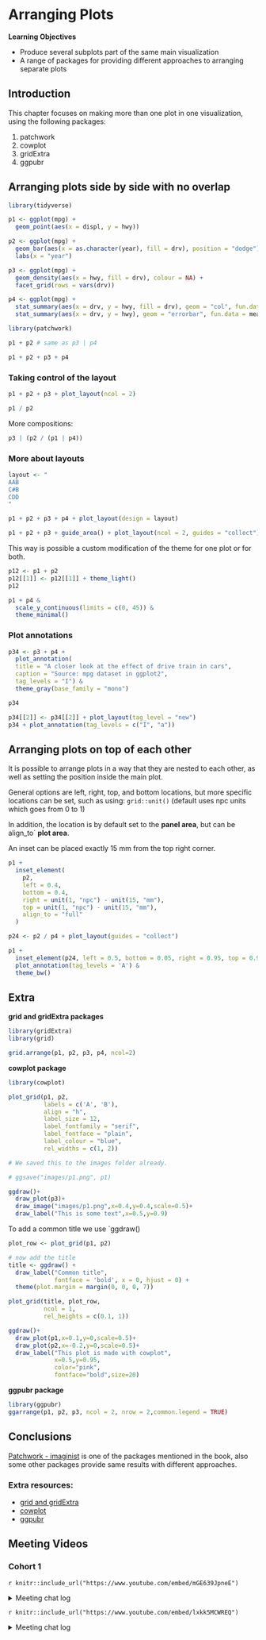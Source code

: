 # Arranging Plots


**Learning Objectives**

- Produce several subplots part of the same main visualization
- A range of packages for providing different approaches to arranging separate plots



## Introduction

This chapter focuses on making more than one plot in one visualization, using the following packages:

1. patchwork
2. cowplot
3. gridExtra
4. ggpubr


## Arranging plots side by side with no overlap

```r
library(tidyverse)
```


```r
p1 <- ggplot(mpg) + 
  geom_point(aes(x = displ, y = hwy))

p2 <- ggplot(mpg) + 
  geom_bar(aes(x = as.character(year), fill = drv), position = "dodge") + 
  labs(x = "year")

p3 <- ggplot(mpg) + 
  geom_density(aes(x = hwy, fill = drv), colour = NA) + 
  facet_grid(rows = vars(drv))

p4 <- ggplot(mpg) + 
  stat_summary(aes(x = drv, y = hwy, fill = drv), geom = "col", fun.data = mean_se) +
  stat_summary(aes(x = drv, y = hwy), geom = "errorbar", fun.data = mean_se, width = 0.5)
```


```r
library(patchwork)

p1 + p2 # same as p3 | p4
```

```r
p1 + p2 + p3 + p4
```


### Taking control of the layout

```r
p1 + p2 + p3 + plot_layout(ncol = 2)
```

```r
p1 / p2
```

More compositions:
```r
p3 | (p2 / (p1 | p4))
```

### More about layouts

```r
layout <- "
AAB
C#B
CDD
"

p1 + p2 + p3 + p4 + plot_layout(design = layout)
```

```r
p1 + p2 + p3 + guide_area() + plot_layout(ncol = 2, guides = "collect")
```


This way is possible a custom modification of the theme for one plot or for both.
```r
p12 <- p1 + p2
p12[[1]] <- p12[[1]] + theme_light()
p12
```

```r
p1 + p4 & 
  scale_y_continuous(limits = c(0, 45)) & 
  theme_minimal()
```

### Plot annotations
```r
p34 <- p3 + p4 + 
  plot_annotation(
  title = "A closer look at the effect of drive train in cars",
  caption = "Source: mpg dataset in ggplot2",
  tag_levels = "I") &
  theme_gray(base_family = "mono")

p34
```

```r
p34[[2]] <- p34[[2]] + plot_layout(tag_level = "new")
p34 + plot_annotation(tag_levels = c("I", "a"))
```


## Arranging plots on top of each other

It is possible to arrange plots in a way that they are nested to each other, as well as setting the position inside the main plot.

General options are left, right, top, and bottom locations, but more specific locations can be set, such as using: `grid::unit()` (default uses npc units which goes from 0 to 1)

In addition, the location is by default set to the **panel area**, but can be align_to` **plot area**. 

An inset can be placed exactly 15 mm from the top right corner.

```r
p1 + 
  inset_element(
    p2, 
    left = 0.4, 
    bottom = 0.4, 
    right = unit(1, "npc") - unit(15, "mm"), 
    top = unit(1, "npc") - unit(15, "mm"),
    align_to = "full"
  )
```

```r
p24 <- p2 / p4 + plot_layout(guides = "collect")

p1 + 
  inset_element(p24, left = 0.5, bottom = 0.05, right = 0.95, top = 0.9)  +
  plot_annotation(tag_levels = 'A') & 
  theme_bw()
```



## Extra

**grid and gridExtra packages**
```r
library(gridExtra)
library(grid)

grid.arrange(p1, p2, p3, p4, ncol=2)
```


**cowplot package**
```r
library(cowplot)

plot_grid(p1, p2, 
          labels = c('A', 'B'),
          align = "h",
          label_size = 12,
          label_fontfamily = "serif",
          label_fontface = "plain",
          label_colour = "blue",
          rel_widths = c(1, 2))
```


```r
# We saved this to the images folder already.

# ggsave("images/p1.png", p1)

ggdraw()+
  draw_plot(p3)+
  draw_image("images/p1.png",x=0.4,y=0.4,scale=0.5)+
  draw_label("This is some text",x=0.5,y=0.9)
```



To add a common title we use `ggdraw()
```r
plot_row <- plot_grid(p1, p2)

# now add the title
title <- ggdraw() + 
  draw_label("Common title", 
             fontface = 'bold', x = 0, hjust = 0) +
  theme(plot.margin = margin(0, 0, 0, 7))

plot_grid(title, plot_row,
          ncol = 1,
          rel_heights = c(0.1, 1))
```

```r
ggdraw()+
  draw_plot(p1,x=0.1,y=0,scale=0.5)+
  draw_plot(p2,x=-0.2,y=0,scale=0.5)+
  draw_label("This plot is made with cowplot",
             x=0.5,y=0.95,
             color="pink",
             fontface="bold",size=20)
```

**ggpubr package**
```r
library(ggpubr)
ggarrange(p1, p2, p3, ncol = 2, nrow = 2,common.legend = TRUE)
```


## Conclusions


[Patchwork - imaginist](https://patchwork.data-imaginist.com/) is one of the packages mentioned in the book, also some other packages provide same results with different approaches. 

### Extra resources:

- [grid and gridExtra](https://cran.r-project.org/web/packages/gridExtra/vignettes/arrangeGrob.html)
- [cowplot](https://wilkelab.org/cowplot/articles/plot_grid.html)
- [ggpubr](https://rpkgs.datanovia.com/ggpubr/reference/ggarrange.html)



## Meeting Videos

### Cohort 1

`r knitr::include_url("https://www.youtube.com/embed/mGE639JpneE")`

<details>
  <summary> Meeting chat log </summary>
```
00:27:47	Lydia Gibson:	What are npc unts?
00:27:56	Michael Haugen:	"npc" (Normalized Parent Coordinates)
00:28:02	Michael Haugen:	0 to 1
00:28:07	Lydia Gibson:	Oh okay. Thank you!
00:28:16	Michael Haugen:	Same thing that was used for faceting annotations.
00:28:43	Michael Haugen:	so .8 is l80 percent of the way up the y axis for example.
00:28:47	Lydia Gibson:	I missed annotations last week. I’ll have to go back and watch the session.
00:43:21	SriRam:	I use patch and cowplot
00:50:00	Kent Johnson:	https://www.cedricscherer.com/2019/08/05/a-ggplot2-tutorial-for-beautiful-plotting-in-r/
00:50:09	Lydia Gibson:	Thank you!
00:50:17	Michael Haugen:	The arrows are in chapter 8.3 with geom and curve for example, annotate(
    geom = "curve", x = 4, y = 35, xend = 2.65, yend = 27, 
    curvature = .3, arrow = arrow(length = unit(2, "mm"))
  ) +
00:51:16	Michael Haugen:	and arrows came up in the discussion as a discussion of the GROB and arrows and how to render your plot so the arrows are not distorted.
00:51:16	Ryan Metcalf:	Perfect! “arrow” was the argument I was after!
00:51:37	Michael Haugen:	And then we talked about ggsave as a part of that
00:53:32	Michael Haugen:	we all will be at Cedric’s level by the end of this bookclub right?
00:53:47	SriRam:	:D
00:53:52	Lydia Gibson:	Hopefully lol
00:54:20	Ryan S:	Thank you!
00:54:29	SriRam:	Thank you
```
</details>

`r knitr::include_url("https://www.youtube.com/embed/lxkk5MCWREQ")`

<details>
  <summary> Meeting chat log </summary>
```
00:04:54	June Choe:	https://yjunechoe.github.io/ggtrace-talk/
00:12:16	Ryan S:	brilliant... didn't know this before but really simplifies the concept
00:14:08	Michael Haugen:	Makes sense
00:26:15	June Choe:	https://ggplot2.tidyverse.org/reference/aes_eval.html
00:26:36	Ryan Metcalf:	I’m thinking in the context….I buy a car. The engineers have optimized it for longevity….but I want a hot rod….So I need to open the hood and change parts. Or, access the computer and start changing parameters.
00:32:54	SriRam:	This is like scuba diving, more beautiful under the surface :)
00:33:15	Stan Piotrowski:	Great analogy, SriRam!
00:33:17	Ryan Metcalf:	Completely agree @SriRam!
00:36:44	June Choe:	ggplot2:::ggplot_build.ggplot
00:37:58	June Choe:	ggplot2:::print.ggplot
00:50:22	Federica Gazzelloni:	thanks June!!!
00:50:54	SriRam:	Out of curiosity, how much of this trickery (internal functions) can be learnt from "advanced R" or are these mentioned in the ggplot book ? I am just a regular user, I may not go this deep, but looks very interesting to explore/read during the Christmas break
00:51:12	Stan Piotrowski:	I’m in the same boat as SriRam
00:51:32	Stan Piotrowski:	Curious to know more about this but can definitely see myself getting lost in a rabbit hole
00:54:23	Ryan S:	at some point -- maybe a different session -- can we dive deep into the different stat options ("identity", "count", etc.)
00:54:47	Ryan S:	specifically, what do they do and when would you use them
00:55:09	Ryan Metcalf:	June, this is amazing!
00:57:27	SriRam:	Countdown starts...... 5 mins to come back to reality !!! :D
01:02:21	Stan Piotrowski:	Great talk, June!
01:02:34	Kent Johnson:	Thank you! See you next week!
```
</details>
